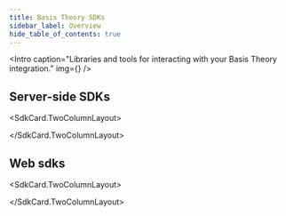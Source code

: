 ```yaml
---
title: Basis Theory SDKs
sidebar_label: Overview
hide_table_of_contents: true
---
```




<Intro
  caption="Libraries and tools for interacting with your Basis Theory integration."
  img={<Image />}
/>

## Server-side SDKs

<SdkCard.TwoColumnLayout>
<SdkCard
  title=".NET SDK"
  icon={SDK.DOT_NET}
  href="/docs/sdks/server-side/dotnet"
  repository="basistheory-dotnet"
/>

<SdkCard
  title="Go SDK"
  icon={SDK.GO}
  href="/docs/sdks/server-side/go"
  repository="basistheory-go"
/>

<SdkCard
  title="Node.js SDK"
  href="/docs/sdks/server-side/node"
  icon={SDK.NODE}
  repository="basis-theory-js"
/>

<SdkCard
  title="Python SDK"
  href="/docs/sdks/server-side/python"
  icon={SDK.PYTHON}
  repository="basistheory-python"
/>

<SdkCard
  href="/docs/sdks/server-side/terraform"
  title="Terraform SDK"
  icon={SDK.TERRAFORM}
  repository="terraform-provider-basistheory"
/>
</SdkCard.TwoColumnLayout>

## Web sdks

<SdkCard.TwoColumnLayout>
<SdkCard
  href="/docs/sdks/web/javascript-elements"
  title="JavaScript Elements SDK"
  icon={SDK.JAVASCRIPT}
  repository="basis-theory-js"
/>

<SdkCard
  href="/docs/sdks/web/react-elements"
  title="React Elements SDK"
  icon={SDK.REACT}
  repository="basis-theory-react"
/>
</SdkCard.TwoColumnLayout>
